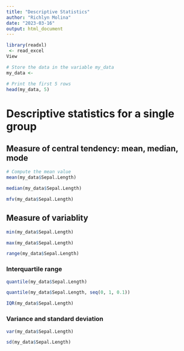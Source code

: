 ```yaml
---
title: "Descriptive Statistics"
author: "Richlyn Molina"
date: "2023-03-16"
output: html_document
---
```


```r
library(readxl)
 <- read_excel
View
```

```r
# Store the data in the variable my_data
my_data <- 
```


```r
# Print the first 5 rows
head(my_data, 5)
```

# 

# Descriptive statistics for a single group

## Measure of central tendency: mean, median, mode

```r
# Compute the mean value
mean(my_data$Sepal.Length)
```

```r
median(my_data$Sepal.Length)
```

```r
mfv(my_data$Sepal.Length)
```

## Measure of variablity

```r
min(my_data$Sepal.Length)
```

```r
max(my_data$Sepal.Length)
```

```r
range(my_data$Sepal.Length)
```

### Interquartile range

```r
quantile(my_data$Sepal.Length)
```

```r
quantile(my_data$Sepal.Length, seq(0, 1, 0.1))
```

```r
IQR(my_data$Sepal.Length)
```

### Variance and standard deviation

```r
var(my_data$Sepal.Length)
```

```r
sd(my_data$Sepal.Length)
```